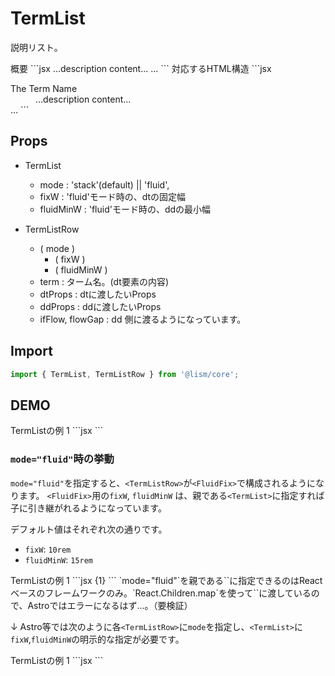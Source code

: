 
# TermList

説明リスト。

<Demo>
	<Demo.Title>概要</Demo.Title>
	<Demo.Code>
	```jsx
	<TermList>
		<TermListRow term="The Term Name">
			...description content...
		</TermListRow>
		...
	```
	</Demo.Code>
</Demo>


<Demo>
	<Demo.Title>対応するHTML構造</Demo.Title>
	<Demo.Code>
	```jsx
	<dl class="c--termList l--stack -gap:30">
		<div class="c--termList__row l--[stack|fluidFix] -gap:10">
			<dt class="c--termList__dt">The Term Name</dt>
			<dd class="c--termList__dd -ms:30">
				...description content...
			</dd>
		</div>
		...
	```
	</Demo.Code>
</Demo>


## Props
- TermList
	- mode : 'stack'(default) || 'fluid',
	- fixW : 'fluid'モード時の、dtの固定幅
	- fluidMinW : 'fluid'モード時の、ddの最小幅

- TermListRow
	- ( mode )
		- ( fixW )
		- ( fluidMinW )
	- term : ターム名。(dt要素の内容)
	- dtProps : dtに渡したいProps
	- ddProps : ddに渡したいProps
	-  ifFlow, flowGap : dd 側に渡るようになっています。


## Import

```js
import { TermList, TermListRow } from '@lism/core';
```

## DEMO

<Demo>
	<Demo.Title>TermListの例 1</Demo.Title>
	<Demo.Preview resize p={20}>
		<TermList>
			<TermListRow term="The term A">
				<DammyText />
			</TermListRow>
			<TermListRow term="The term B">
				<DammyText length="l" />
			</TermListRow>
			<TermListRow term="The term C" isFlow='s'>
				<DammyText />
				<DammyText length="m" />
			</TermListRow>
		</TermList>
	</Demo.Preview>
	<Demo.Code>
		```jsx
		<TermList>
			<TermListRow term="The term A">
				<DammyText />
			</TermListRow>
			<TermListRow term="The term B">
				<DammyText length="l" />
			</TermListRow>
			<TermListRow term="The term C" isFlow='s'>
				<DammyText />
				<DammyText length="m" />
			</TermListRow>
		</TermList>
		```
	</Demo.Code>
</Demo>


### `mode="fluid"`時の挙動

`mode="fluid"`を指定すると、`<TermListRow>`が`<FluidFix>`で構成されるようになります。
`<FluidFix>`用の`fixW`, `fluidMinW` は、親である`<TermList>`に指定すれば子に引き継がれるようになっています。

デフォルト値はそれぞれ次の通りです。

- `fixW`: `10rem`
- `fluidMinW`: `15rem`

<Demo>
	<Demo.Title>TermListの例 1</Demo.Title>
	<Demo.Preview resize p={20}>
		<TermList mode="fluid" fixW='12rem'>
			<TermListRow term="The term A">
				<DammyText />
			</TermListRow>
			<TermListRow term="The term B LongName Version test.">
				<DammyText length="m" />
			</TermListRow>
			<TermListRow term="ロレム・イプサムの座り雨、トマ好き学習エリット">
				<DammyText length="l" />
			</TermListRow>
		</TermList>
	</Demo.Preview>
	<Demo.Code>
		```jsx {1}
		<TermList mode="fluid" fixW='12rem'>
			<TermListRow term="The term A">
				<DammyText />
			</TermListRow>
			<TermListRow term="The term B LongName Version test.">
				<DammyText length="m" />
			</TermListRow>
			<TermListRow term="ロレム・イプサムの座り雨、トマ好き学習エリット">
				<DammyText length="l" />
			</TermListRow>
		</TermList>
		```
	</Demo.Code>
</Demo>

<Alert>
`mode="fluid"`を親である`<TermList>`に指定できるのはReactベースのフレームワークのみ。`React.Children.map`を使って`<TermListRow>`に渡しているので、Astroではエラーになるはず...。（要検証）
</Alert>

↓ Astro等では次のように各`<TermListRow>`に`mode`を指定し、`<TermList>`に`fixW`,`fluidMinW`の明示的な指定が必要です。

<Demo>
	<Demo.Title>TermListの例 1</Demo.Title>
	<Demo.Preview resize p={20}>
		<TermList fixW='10rem' fluidMinW='10rem'>
			<TermListRow term="The term A" mode="fluid">
				<DammyText />
				<DammyText length="m" />
			</TermListRow>
			<TermListRow term="The term B LongName Version test." mode="fluid">
				<DammyText length="l" />
			</TermListRow>
		</TermList>
	</Demo.Preview>
	<Demo.Code>
		```jsx
		<TermList fixW='10rem' fluidMinW='10rem'>
			<TermListRow term="The term A" mode="fluid">
				<DammyText />
				<DammyText length="m" />
			</TermListRow>
			<TermListRow term="The term B LongName Version test." mode="fluid">
				<DammyText length="l" />
			</TermListRow>
		</TermList>
		```
	</Demo.Code>
</Demo>
